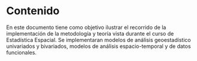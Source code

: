 # Contenido {.unnumbered}

En este documento tiene como objetivo ilustrar el recorrido de la implementación de la metodología y teoría vista durante el curso de Estadística Espacial. Se implementaran modelos de análisis geoestadístico univariados y bivariados, modelos de análisis espacio-temporal y de datos funcionales.

